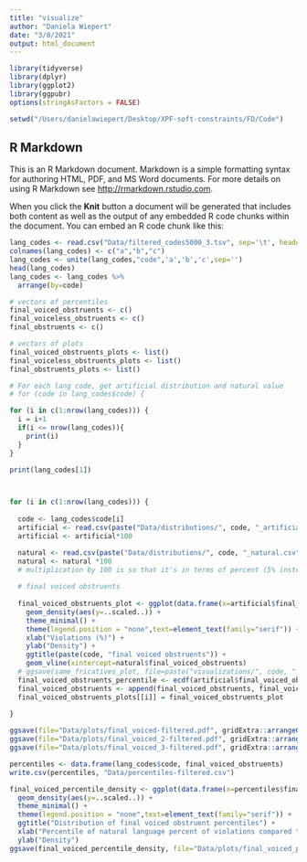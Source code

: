```yaml
---
title: "visualize"
author: "Daniela Wiepert"
date: "3/8/2021"
output: html_document
---
```


```r
library(tidyverse)
library(dplyr)
library(ggplot2)
library(ggpubr)
options(stringAsFactors = FALSE)

setwd("/Users/danielawiepert/Desktop/XPF-soft-constraints/FD/Code")
```

## R Markdown

This is an R Markdown document. Markdown is a simple formatting syntax for authoring HTML, PDF, and MS Word documents. For more details on using R Markdown see <http://rmarkdown.rstudio.com>.

When you click the **Knit** button a document will be generated that includes both content as well as the output of any embedded R code chunks within the document. You can embed an R code chunk like this:

```r
lang_codes <- read.csv("Data/filtered_codes5000_3.tsv", sep='\t', header=F)
colnames(lang_codes) <- c("a","b","c")
lang_codes <- unite(lang_codes,"code",'a','b','c',sep='')
head(lang_codes)
lang_codes <- lang_codes %>%
  arrange(by=code)

# vectors of percentiles
final_voiced_obstruents <- c()
final_voiceless_obstruents <- c()
final_obstruents <- c()

# vectors of plots 
final_voiced_obstruents_plots <- list()
final_voiceless_obstruents_plots <- list()
final_obstruents_plots <- list()
```


```r
# For each lang code, get artificial distribution and natural value
# for (code in lang_codes$code) {

for (i in c(1:nrow(lang_codes))) {
  i = i+1
  if(i <= nrow(lang_codes)){
    print(i)
  }
}

print(lang_codes[1])



for (i in c(1:nrow(lang_codes))) {
  
  code <- lang_codes$code[i]
  artificial <- read.csv(paste("Data/distributions/", code, "_artificial.csv", sep=""))
  artificial <- artificial*100

  natural <- read.csv(paste("Data/distributions/", code, "_natural.csv", sep=""))
  natural <- natural *100
  # multiplication by 100 is so that it's in terms of percent (5% instead of 0.05)
  
  # final voiced obstruents
  
  final_voiced_obstruents_plot <- ggplot(data.frame(x=artificial$final_voiced_obstruents), aes(x, color="red",fill="red",alpha=.5)) +
    geom_density(aes(y=..scaled..)) + 
    theme_minimal() + 
    theme(legend.position = "none",text=element_text(family="serif")) + 
    xlab("Violations (%)") +
    ylab("Density") + 
    ggtitle(paste(code, "final voiced obstruents")) +
    geom_vline(xintercept=natural$final_voiced_obstruents)
  # ggsave(same_fricatives_plot, file=paste("visualizations/", code, "_same_fricatives.pdf", sep=""), height=4, width=8)
  final_voiced_obstruents_percentile <- ecdf(artificial$final_voiced_obstruents)(natural$final_voiced_obstruents)
  final_voiced_obstruents <- append(final_voiced_obstruents, final_voiced_obstruents_percentile)
  final_voiced_obstruents_plots[[i]] = final_voiced_obstruents_plot
  
}
```

```r
ggsave(file="Data/plots/final_voiced-filtered.pdf", gridExtra::arrangeGrob(grobs=final_voiced_obstruents_plots[1:16], labels=lang_codes$code), width=12, height=8)
ggsave(file="Data/plots/final_voiced_2-filtered.pdf", gridExtra::arrangeGrob(grobs=final_voiced_obstruents_plots[17:32], labels=lang_codes$code), width=12, height=8)
ggsave(file="Data/plots/final_voiced_3-filtered.pdf", gridExtra::arrangeGrob(grobs=final_voiced_obstruents_plots[33:45], labels=lang_codes$code), width=12, height=8)

```

```r
percentiles <- data.frame(lang_codes$code, final_voiced_obstruents)
write.csv(percentiles, "Data/percentiles-filtered.csv")

final_voiced_percentile_density <- ggplot(data.frame(x=percentiles$final_voiced_obstruents), aes(x, fill="red")) + 
  geom_density(aes(y=..scaled..)) + 
  theme_minimal() + 
  theme(legend.position = "none",text=element_text(family="serif")) + 
  ggtitle("Distribution of final voiced obstruent percentiles") + 
  xlab("Percentile of natural language percent of violations compared to generated distribution") + 
  ylab("Density")
ggsave(final_voiced_percentile_density, file="Data/plots/final_voiced_percentile_density-filtered.pdf", height=4, width=8)

```

